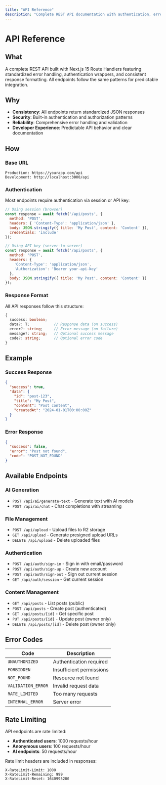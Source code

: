 ```yaml
---
title: "API Reference"
description: "Complete REST API documentation with authentication, error handling, and standardized response patterns"
---
```


# API Reference

## What

A complete REST API built with Next.js 15 Route Handlers featuring standardized error handling, authentication wrappers, and consistent response formatting. All endpoints follow the same patterns for predictable integration.

## Why

- **Consistency**: All endpoints return standardized JSON responses
- **Security**: Built-in authentication and authorization patterns
- **Reliability**: Comprehensive error handling and validation
- **Developer Experience**: Predictable API behavior and clear documentation

## How

### Base URL

```
Production: https://yourapp.com/api
Development: http://localhost:3000/api
```

### Authentication

Most endpoints require authentication via session or API key:

```javascript
// Using session (browser)
const response = await fetch('/api/posts', {
  method: 'POST',
  headers: { 'Content-Type': 'application/json' },
  body: JSON.stringify({ title: 'My Post', content: 'Content' }),
  credentials: 'include'
});

// Using API key (server-to-server)
const response = await fetch('/api/posts', {
  method: 'POST',
  headers: {
    'Content-Type': 'application/json',
    'Authorization': 'Bearer your-api-key'
  },
  body: JSON.stringify({ title: 'My Post', content: 'Content' })
});
```

### Response Format

All API responses follow this structure:

```typescript
{
  success: boolean;
  data?: T;           // Response data (on success)
  error?: string;     // Error message (on failure)
  message?: string;   // Optional success message
  code?: string;      // Optional error code
}
```

## Example

### Success Response
```json
{
  "success": true,
  "data": {
    "id": "post-123",
    "title": "My Post",
    "content": "Post content",
    "createdAt": "2024-01-01T00:00:00Z"
  }
}
```

### Error Response
```json
{
  "success": false,
  "error": "Post not found",
  "code": "POST_NOT_FOUND"
}
```

## Available Endpoints

### AI Generation
- `POST /api/ai/generate-text` - Generate text with AI models
- `POST /api/ai/chat` - Chat completions with streaming

### File Management
- `POST /api/upload` - Upload files to R2 storage
- `GET /api/upload` - Generate presigned upload URLs
- `DELETE /api/upload` - Delete uploaded files

### Authentication
- `POST /api/auth/sign-in` - Sign in with email/password
- `POST /api/auth/sign-up` - Create new account
- `POST /api/auth/sign-out` - Sign out current session
- `GET /api/auth/session` - Get current session

### Content Management
- `GET /api/posts` - List posts (public)
- `POST /api/posts` - Create post (authenticated)
- `GET /api/posts/[id]` - Get specific post
- `PUT /api/posts/[id]` - Update post (owner only)
- `DELETE /api/posts/[id]` - Delete post (owner only)

## Error Codes

| Code | Description |
|------|-------------|
| `UNAUTHORIZED` | Authentication required |
| `FORBIDDEN` | Insufficient permissions |
| `NOT_FOUND` | Resource not found |
| `VALIDATION_ERROR` | Invalid request data |
| `RATE_LIMITED` | Too many requests |
| `INTERNAL_ERROR` | Server error |

## Rate Limiting

API endpoints are rate limited:
- **Authenticated users**: 1000 requests/hour
- **Anonymous users**: 100 requests/hour
- **AI endpoints**: 50 requests/hour

Rate limit headers are included in responses:
```
X-RateLimit-Limit: 1000
X-RateLimit-Remaining: 999
X-RateLimit-Reset: 1640995200
```